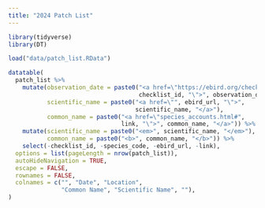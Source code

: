 ```yaml
---
title: "2024 Patch List"
---
```


```r
library(tidyverse)
library(DT)

load("data/patch_list.RData")
```

```r
datatable(
  patch_list %>% 
    mutate(observation_date = paste0("<a href=\"https://ebird.org/checklist/",
                                     checklist_id, "\">", observation_date, "</a>"),
           scientific_name = paste0("<a href=\"", ebird_url, "\">", 
                                    scientific_name, "</a>"),
           common_name = paste0("<a href=\"species_accounts.html#",
                                link, "\">", common_name, "</a>")) %>% 
    mutate(scientific_name = paste0("<em>", scientific_name, "</em>"),
           common_name = paste0("<b>", common_name, "</b>")) %>% 
    select(-checklist_id, -species_code, -ebird_url, -link), 
  options = list(pageLength = nrow(patch_list)),
  autoHideNavigation = TRUE,
  escape = FALSE,
  rownames = FALSE,
  colnames = c("", "Date", "Location", 
               "Common Name", "Scientific Name", ""),
)
```
